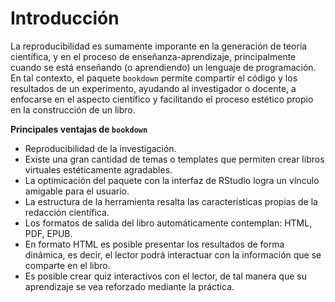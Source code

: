 # Introducción {#intro}

La reproducibilidad es sumamente imporante en la generación de teoría científica, y en el proceso de enseñanza-aprendizaje, principalmente cuando se está enseñando (o aprendiendo) un lenguaje de programación. En tal contexto, el paquete ``bookdown`` permite compartir el código y los resultados de un experimento, ayudando al investigador o docente, a enfocarse en el aspecto científico y facilitando el proceso estético propio en la construcción de un libro. 

**Principales ventajas de ``bookdown``**

- Reproducibilidad de la investigación.
- Existe una gran cantidad de temas o templates que permiten crear libros virtuales estéticamente agradables.
- La optimicación del paquete con la interfaz de RStudio logra un vínculo amigable para el usuario.
- La estructura de la herramienta resalta las características propias de la redacción científica.
- Los formatos de salida del libro automáticamente contemplan: HTML, PDF, EPUB.
- En formato HTML es posible presentar los resultados de forma dinámica, es decir, el lector podrá interactuar con la información que se comparte en el libro.
- Es posible crear quiz interactivos con el lector, de tal manera que su aprendizaje se vea reforzado mediante la práctica.